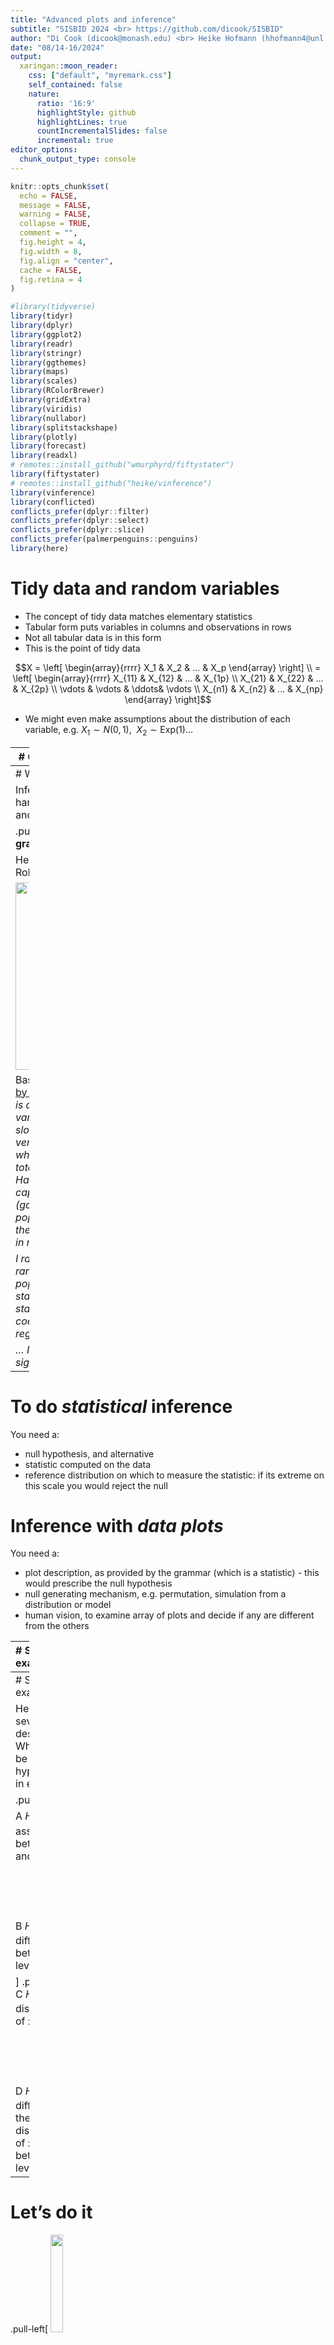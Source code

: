 ```yaml
---
title: "Advanced plots and inference"
subtitle: "SISBID 2024 <br> https://github.com/dicook/SISBID"
author: "Di Cook (dicook@monash.edu) <br> Heike Hofmann (hhofmann4@unl.edu) <br> Susan Vanderplas (susan.vanderplas@unl.edu) "
date: "08/14-16/2024"
output:
  xaringan::moon_reader:
    css: ["default", "myremark.css"]
    self_contained: false
    nature:
      ratio: '16:9'
      highlightStyle: github
      highlightLines: true
      countIncrementalSlides: false
      incremental: true
editor_options: 
  chunk_output_type: console
---
```


```r
knitr::opts_chunk$set(
  echo = FALSE, 
  message = FALSE,
  warning = FALSE,
  collapse = TRUE,
  comment = "",
  fig.height = 4,
  fig.width = 8,
  fig.align = "center",
  cache = FALSE,
  fig.retina = 4
)
```

```r
#library(tidyverse)
library(tidyr)
library(dplyr)
library(ggplot2)
library(readr)
library(stringr)
library(ggthemes)
library(maps)
library(scales)
library(RColorBrewer)
library(gridExtra)
library(viridis)
library(nullabor)
library(splitstackshape)
library(plotly)
library(forecast)
library(readxl)
# remotes::install_github("wmurphyrd/fiftystater")
library(fiftystater)
# remotes::install_github("heike/vinference")
library(vinference)
library(conflicted)
conflicts_prefer(dplyr::filter)
conflicts_prefer(dplyr::select)
conflicts_prefer(dplyr::slice)
conflicts_prefer(palmerpenguins::penguins)
library(here)
```

# Tidy data and random variables

- The concept of tidy data matches elementary statistics
- Tabular form puts variables in columns and observations in rows
- Not all tabular data is in this form
- This is the point of tidy data

$$X = \left[ \begin{array}{rrrr}
           X_1 & X_2 & ... & X_p 
           \end{array} \right] \\
  = \left[ \begin{array}{rrrr}
           X_{11} & X_{12} & ... & X_{1p} \\
           X_{21} & X_{22} & ... & X_{2p} \\
           \vdots & \vdots & \ddots& \vdots \\
           X_{n1} & X_{n2} & ... & X_{np}
           \end{array} \right]$$

- We might even make assumptions about the distribution of each variable, e.g. $X_1 \sim N(0,1), ~~X_2 \sim \text{Exp}(1) ...$

---
# Grammar of graphics and statistics

- A statistic is a function on the values of items in a sample, e.g. for $n$ iid random variates $\bar{X}_1=\sum_{i=1}^n X_{i1}$, $s_1^2=\frac{1}{n-1}\sum_{i=1}^n(X_{i1}-\bar{X}_1)^2$
- We study the behaviour of the statistic over all possible samples of size $n$. 
- The grammar of graphics is the mapping of (random) variables to graphical elements, making plots of data into statistics

---
# What is inference?

Inferring that what we see in the data at hand holds more broadly in life, society and the world.

.pull-left[
**Why do we need it for graphics?**

Here's an example tweeted by David Robinson:

<img src="images/drob_twitter.png" style="width: 300px">

Based on an analysis in [Tick Tock blog, by Graham Tierney](https://ticktocksaythehandsoftheclock.wordpress.com/2018/01/11/capitals-and-good-governance/)
]
.pull-right[
*Below is a simple scatterplot of the two variables of interest. A slight negative slope is observed, but it does not look very large. There are a lot of states whose capitals are less than 5% of the total population. The two outliers are Hawaii (government rank 33 and capital population 25%) and Arizona (government rank 26 and capital population 23%). Without those two the downward trend (an improvement in ranking) would be much stronger.*

*I ran linear regressions of government rank on the percentage of each state’s population living in the capital city, state population (in 100,000s), and state GDP (in $100,000s).... The coefficient is not significant for any regression at the traditional 5% level.*

*... I'm not convinced that the lack of significance is itself significant.*
]

---
# To do *statistical* inference

You need a:

- null hypothesis, and alternative
- statistic computed on the data
- reference distribution on which to measure the statistic: if its extreme on this scale you would reject the null

# Inference with *data plots*

You need a:

- plot description, as provided by the grammar (which is a statistic) - this would prescribe the null hypothesis
- null generating mechanism, e.g. permutation, simulation from a distribution or model
- human vision, to examine array of plots and decide if any are different from the others

---
# Some examples

Here are several plot descriptions. What would be the null hypothesis in each?

.pull-left[

A
```
ggplot(data) + geom_point(aes(x=x1, y=x2))
```

<br>
<br>


B
```
ggplot(data) + geom_point(aes(x=x1, y=x2, colour=cl))
```
]
.pull-right[
C
```
ggplot(data) + geom_histogram(aes(x=x1))
```
<br>
<br>

D
```
ggplot(data) + geom_boxplot(aes(x=cl, y=x1))
```
]

<br>
<br>

.orange[Which plot definition would most match to a null hypothesis stating **there is no difference in the distribution between the groups?**]


---
# Some examples

Here are several plot descriptions. What would be the null hypothesis in each?

.pull-left[

A
$H_o:$ no association between `x1` and `x2`

<br>
<br>
<br>
<br>

B
$H_o:$ no difference between levels of `cl`

]
.pull-right[
C
$H_o:$ the distribution of `x1` is XXX

<br>
<br>
<br>
<br>

D
$H_o:$ no difference in the distribution of `x1` between levels of `cl`
]
---

# Let's do it

.pull-left[
<img src="images/nullabor_hex.png" style="width: 20%" />

Example from the nullabor package. The data plot is embedded randomly in a field of null plots, this is a **lineup**. Can you see which one is different?

When you run the example yourself, you get a `decrypt` code line, that you run after deciding on a plot to print the location of the data plot amongst the nulls. 

- plot is a scatterplot, null hypothesis is *there is no association between the two variables mapped to the x, y axes*
- null generating mechanism: permutation

]
.pull-right[
```r
# Make a lineup of the mtcars data, 20 plots, one is the data, 
# and the others are null plots. Which one is different?
set.seed(20190709)
ggplot(lineup(null_permute('mpg'), mtcars), aes(mpg, wt)) +
  geom_point() +
  facet_wrap(~ .sample)
```


]
---
.pull-left[
# Lineup

Embed the data plot in a field of null plots

```r
library(nullabor)
pos <- sample(1:20, 1)
df_null <- lineup(null_permute('v1'), df, pos=pos)
ggplot(df_null, aes(x=v2, y=v1, fill=v2)) + 
  geom_boxplot() +
  facet_wrap(~.sample, ncol=5) + coord_flip()
```

Ask: Which plot is the most different?
]
.pull-right[
# Null-generating mechanisms

- Permutation: randomizing the order of one of the variables breaks association, but keeps marginal distributions the same
- Simulation: from a given distribution, or model. Assumption is that the data comes from that model 

# Evaluation

- Compute $p$-value
- Power $=$ signal strength
]
---
# p-values

Suppose $x$ individuals selected the data plot from a lineup of $m$ plots, shown to $K$ independent observers, then simplistically we can think about the probability of this happening, if the data plot is from the same distribution as the null plots. Assuming that all plots in a lineup are equally likely to be selected, this yields a binomial formula:

$$P(X\geq x) = \sum_{i=x}^{K} \binom{K}{i} \left(\frac{1}{m}\right)^i\left(\frac{m-1}{m}\right)^{K-i}$$



For $x=4, K=17, m=20$

```r
pvisual(4, 17, m=20)
```

Assuming some null plots are visually more salient than others, we can introduce parameter $\alpha$ to get to more realistic $p$-values:

```r
res <- c(vinference::pVis(4,17,m=20, alpha=0.01, lower.tail=FALSE),
         vinference::pVis(4,17,m=20, alpha=0.15, lower.tail=FALSE),
         vinference::pVis(4,17,m=20, alpha=1, lower.tail=FALSE))
names(res) <- c("alpha = 0.01", "alpha = 0.15", "alpha = 1")
res
```
$$P(X \geq x) = \sum_{i = x}^{K} \binom{K}{x} \frac{1}{B(\alpha, (m-1)\alpha)}\cdot B(x+\alpha, K-x+(m-1)\alpha)$$,

where $B(.,.)$ is the Beta function. Large values of $\alpha$ indicate that several null plots are 'interesting'. Generally, $\alpha = 0.15$ indicates that 1 or 2 null plots are interesting enough for viewers to pick them. 
---

**Evaluating goodness-of-fit with a residual plot**

- plot is a residual vs fitted scatterplot, null hypothesis is *there is no association between the two statistics*
- null generating mechanism: residual rotation

```r
# Assessing model fit, using a lineup of residual plots, 19 are nulls, and one is the 
# residual plot. Is there structure in the residual plot that identifies it as having 
# less than random variation. Nulls are generated by `rotating` residuals after model fit.
tips <- read_csv("http://www.ggobi.org/book/data/tips.csv")
x <- lm(tip ~ totbill, data = tips)
tips.reg <- data.frame(tips, .resid = residuals(x), .fitted = fitted(x))
ggplot(lineup(null_lm(tip ~ totbill, method = 'rotate'), tips.reg)) +
  geom_point(aes(x = totbill, y = .resid)) +
  facet_wrap(~ .sample)
```

---
**Assessing temporal dependence**

- plot is a lineplot, null hypothesis is *there is no temporal trend*
- null generating mechanism: simulation from a time series model

```r
# Assessing time series model fit using simulation to produce null plots.
data(aud)
l <- lineup(null_ts("rate", auto.arima), aud)
ggplot(l, aes(x=date, y=rate)) + geom_line() +
  facet_wrap(~.sample, scales="free_y") +
  theme(axis.text = element_blank()) +
  xlab("") + ylab("")
```

---
# Let's talk TB

```r
tb <- read_csv(here::here("data/TB_notifications_2019-07-01.csv")) |> 
  dplyr::select(country, iso3, year, new_sp_m04:new_sp_fu) |>
  pivot_longer(cols=new_sp_m04:new_sp_fu, names_to="sexage", values_to="count") |>
  mutate(sexage = str_replace(sexage, "new_sp_", "")) |>
  mutate(sex=substr(sexage, 1, 1), 
         age=substr(sexage, 2, length(sexage))) |>
  dplyr::select(-sexage)

# Filter years between 1997 and 2012 due to missings
tb_us <- tb |> 
  filter(country == "United States of America") |>
  filter(!(age %in% c("04", "014", "514", "u"))) |>
  filter(year > 1996, year < 2013)
```

```r
ggplot(tb_us, aes(x = year, y = count, fill = sex)) +
  geom_bar(stat = "identity", position = "fill") +
  facet_grid(~ age) +
  scale_fill_brewer(palette="Dark2")
```

There are many aspects of this plot, this is what we said earlier:

- *Across all ages, and years, the proportion of males having TB is higher than females*
- These proportions tend to be higher in the middle age groups, for all years.
- Relatively similar proportions across years.

---
# Null hypothesis

The plot is constructed by plotting count against year, separately by age group, and coloured by sex. 

- By colouring by sex, we make this a primary comparison
- Proportion of sex, conditional on age group and year is the query being addressed by this plot.

*Null hypothesis*: TB incidence is spread equally among men and women, regardless of age and year.
*Alternative hypothesis*: It isn't.

---

```r
# Make expanded rows of categorical variables
# matching the counts of aggregated data.
# sex needs to be converted to 0, 1 to 
# match binomial simulations
tb_us_long <- expandRows(tb_us, "count")
tb_us_long <- tb_us_long |>
  mutate(sex01 = ifelse(sex=="m", 0, 1)) |>
  select(-sex)

# Generate a lineup of three, randomly choose one of the
# positions to place true data.
# Compute counts again.
pos = sample(1:3, 1)
l <- lineup(null_dist(var="sex01", dist="binom", 
                      list(size=1, p=0.5)), 
            true=tb_us_long, n=3, pos=pos)
l <- l |>
  group_by(.sample, year, age) |>
  dplyr::count(sex01)
```

---

```r
ggplot(l, aes(x = year, y = n, fill = factor(sex01))) +
  geom_bar(stat = "identity", position = "fill") +
  facet_grid(.sample ~ age) +
  scale_fill_brewer(palette="Dark2") + 
  theme(legend.position="none")
```

---
# A more complicated null

*Null hypothesis*: TB incidence is has the same proportion of men and women, regardless of age and year.
*Alternative hypothesis*: It isn't.

```r
# Compute proportion across all data
tbl <- tb_us |> group_by(sex) |> summarise(count=sum(count))
tbl
p <- tbl$count[1]/sum(tbl$count)

pos = sample(1:3, 1)
l <- lineup(null_dist(var="sex01", dist="binom", 
                      list(size=1, p=p)), 
            true=tb_us_long, n=3, pos=pos)
l <- l |>
  group_by(.sample, year, age) |>
  dplyr::count(sex01)

```

---

```r
ggplot(l, aes(x = year, y = n, fill = factor(sex01))) +
  geom_bar(stat = "identity", position = "fill") +
  facet_grid(.sample ~ age) +
  scale_fill_brewer(palette="Dark2") + 
  theme(legend.position="none")
```

---
class: inverse middle

# Danger zone

- `r anicon::nia("The null hypothesis is determined based on the plot type", colour="orange", animate="pulse", anitype="hover")`
--

- `r anicon::nia("It is not based on the structure seen in a data set", colour="orange", animate="pulse", anitype="hover")`


---
# A map lineup example

Cancer incidence across the US 2010-2014, all cancer types, per 100k. Data from American Cancer Society, https://cancerstatisticscenter.cancer.org. Does one map show a spatial trend?

```r
# Read xlsx spreadsheet on cancer incidence in USA, for a more
# complex lneup example, a lineup of maps
incd <- read_xlsx(here::here("data/IncRate.xlsx"), skip=6, sheet=2) |>
  filter(!(State %in% c("All U.S. combined", "Kansas"))) |>
  select(State, `Melanoma of the skin / Both sexes combined`) |>
  rename(Incidence=`Melanoma of the skin / Both sexes combined`) |>
  mutate(Incidence = as.numeric(substr(Incidence, 1, 3)))

# State names need to coincide between data sets
incd <- incd |> mutate(State = tolower(State))

# Choose a position 
pos <- 6

# Make lineup of cancer incidence
incd_lineup <- lineup(null_permute('Incidence'), incd, n=12, pos=pos)

# Join cancer incidence data to map polygons
incd_map <- left_join(fifty_states, filter(incd_lineup, .sample==1),
                      by=c("id"="State"))
for (i in 2:12) {
  x <- left_join(fifty_states, filter(incd_lineup, .sample==i),
                      by=c("id"="State"))
  incd_map <- bind_rows(incd_map, x)
}
# Remove Kansas - it was missing the cancer data
incd_map <- incd_map |> filter(!is.na(.sample))

# Plot the maps as a lineup
#library(mapproj)
ggplot(incd_map) + 
  geom_polygon(aes(x=long, y=lat, fill = Incidence, group=group)) + 
  expand_limits(x = incd_map$long, y = incd_map$lat) +
  #coord_map() +
  scale_x_continuous(breaks = NULL) + 
  scale_y_continuous(breaks = NULL) +
  labs(x = "", y = "") +
  scale_fill_distiller(palette="YlGn", type="seq", direction=1) +
  theme(legend.position = "none", 
        panel.background = element_blank()) +
  facet_wrap(~.sample, ncol=4)
```

---
background-image: \url(https://pbs.twimg.com/profile_images/1092451626781163523/0YzJMi-8_400x400.jpg)
background-size: 12%
background-position: 100% 0%
# Your turn

.pull-left[

Time to play Sesame Street, with your study group. 

Each person can 

1. run this code, 
2. look at the lineup of plots, and choose which plot shows the most separation between classes (DON'T LOOK AT ANYONE ELSE's!)
3. then run the `decrypt` line, produced when the `lineup` function was called
4. tally up the number of your group members who picked the data plot, this is `x`
5. use the `pvisual` function to compute the p-value, `K=` the number of people in your group, `m=12`
]

.pull-right[
```r
library(MASS)
data(wasps)
lda_pred <- function(x) {
  d <- predict(lda(Group~., 
                   data=x[,-43]))$x[,1:2] |>
  as_tibble() |>
  mutate(Group = x$Group)
  return(d)
}
wasps_lineup <- lineup(null_permute('Group'), 
                       wasps[,-1], n=12) |>
  as_tibble()
wasps_lineup_lda <- wasps_lineup |>
  split(.$.sample) |>
  map_df(~lda_pred(.)) |>
  mutate(.sample = wasps_lineup$.sample)
ggplot(wasps_lineup_lda, aes(x=LD1, y=LD2, 
                             colour=Group)) + 
  geom_point() +
  facet_wrap(~.sample, ncol=4) +
  scale_colour_brewer(palette="Dark2") +
  theme(legend.position="none")
```
]

.orange[Enter the p-value in the chat!]
---
# Resources

- VanderPlas S., Röttger Chr., Cook D., Hofmann H.: Statistical Significance Calculations for Scenarios in Visual Inference, STAT, 2020, doi:http://dx.doi.org/10.1002/sta4.337.
- Hofmann, H., Follett, L., Majumder, M. and Cook, D. (2012) Graphical Tests for Power Comparison of Competing Designs, http://doi.ieeecomputersociety.org/10.1109/TVCG.2012.230.
- Wickham, H., Cook, D., Hofmann, H. and Buja, A. (2010) Graphical Inference for Infovis,  http://doi.ieeecomputersociety.org/10.1109/TVCG.2010.161. 
- Sievert, C. (2019) Interactive web-based data visualization with R, plotly, and shiny,  https://plotly-r.com/index.html
---
# Share and share alike

<a rel="license" href="http://creativecommons.org/licenses/by-nc-sa/4.0/"><img alt="Creative Commons License" style="border-width:0" src="https://i.creativecommons.org/l/by-nc-sa/4.0/88x31.png" /></a><br />This work is licensed under a <a rel="license" href="http://creativecommons.org/licenses/by-nc-sa/4.0/">Creative Commons Attribution-NonCommercial-ShareAlike 4.0 International License</a>.
